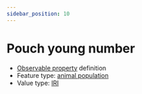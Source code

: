 ```yaml
---
sidebar_position: 10
---
```



# Pouch young number

- [Observable property](/viewers/dawe-vocabs?uri=https://linked.data.gov.au/def/nrm/88353d7b-8a2c-4b84-b034-71395f4edb93) definition
- Feature type: [animal population](http://linked.data.gov.au/def/tern-cv/8a68b4a9-167b-40f0-9222-293a2d20ffee)
- Value type: [IRI](https://w3id.org/tern/ontologies/tern/IRI)

<Example
  protocolModule="vertebrate-identify"
  observableProperty="https://linked.data.gov.au/def/nrm/88353d7b-8a2c-4b84-b034-71395f4edb93"
/>
